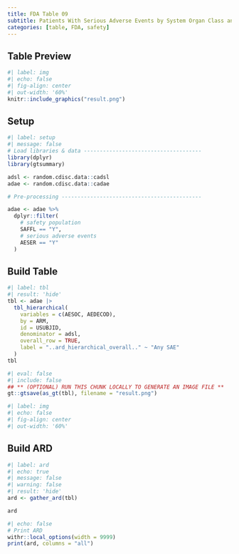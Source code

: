 ```yaml
---
title: FDA Table 09
subtitle: Patients With Serious Adverse Events by System Organ Class and Preferred Term, Safety Population, Pooled Analyses
categories: [table, FDA, safety]
---
```


::: panel-tabset
## Table Preview

```r
#| label: img
#| echo: false
#| fig-align: center
#| out-width: '60%'
knitr::include_graphics("result.png")
```

## Setup

```r
#| label: setup
#| message: false
# Load libraries & data -------------------------------------
library(dplyr)
library(gtsummary)

adsl <- random.cdisc.data::cadsl
adae <- random.cdisc.data::cadae

# Pre-processing --------------------------------------------

adae <- adae %>%
  dplyr::filter(
    # safety population
    SAFFL == "Y", 
    # serious adverse events
    AESER == "Y"
  )

```


## Build Table

```r
#| label: tbl
#| result: 'hide'
tbl <- adae |>
  tbl_hierarchical(
    variables = c(AESOC, AEDECOD),
    by = ARM,
    id = USUBJID,
    denominator = adsl,
    overall_row = TRUE,
    label = "..ard_hierarchical_overall.." ~ "Any SAE"
  )
tbl
```

```r
#| eval: false
#| include: false
## ** (OPTIONAL) RUN THIS CHUNK LOCALLY TO GENERATE AN IMAGE FILE **
gt::gtsave(as_gt(tbl), filename = "result.png")
```

```r
#| label: img
#| echo: false
#| fig-align: center
#| out-width: '60%'
```

## Build ARD

```r
#| label: ard
#| echo: true
#| message: false
#| warning: false
#| result: 'hide'
ard <- gather_ard(tbl)

ard
```

```r
#| echo: false
# Print ARD
withr::local_options(width = 9999)
print(ard, columns = "all")
```
:::

